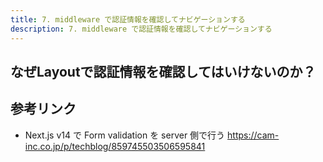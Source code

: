 ```yaml
---
title: 7. middleware で認証情報を確認してナビゲーションする
description: 7. middleware で認証情報を確認してナビゲーションする
---
```



## なぜLayoutで認証情報を確認してはいけないのか？

## 参考リンク

- Next.js v14 で Form validation を server 側で行う https://cam-inc.co.jp/p/techblog/859745503506595841
